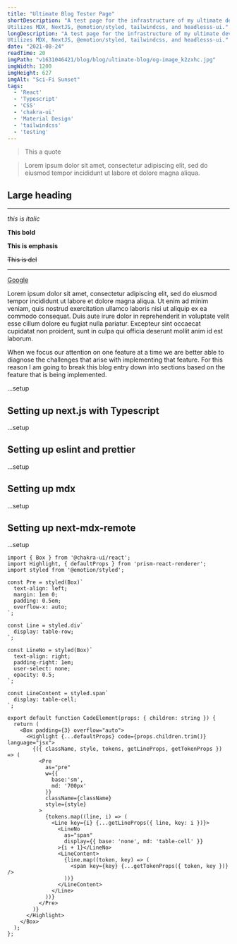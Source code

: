 ```yaml
---
title: "Ultimate Blog Tester Page"
shortDescription: "A test page for the infrastructure of my ultimate dev blog.
Utilizes MDX, NextJS, @emotion/styled, tailwindcss, and headlesss-ui."
longDescription: "A test page for the infrastructure of my ultimate dev blog.
Utilizes MDX, NextJS, @emotion/styled, tailwindcss, and headlesss-ui."
date: "2021-08-24"
readTime: 20
imgPath: "v1631046421/blog/blog/ultimate-blog/og-image_k2zxhc.jpg"
imgWidth: 1200
imgHeight: 627
imgAlt: "Sci-Fi Sunset"
tags:
  - 'React'
  - 'Typescript'
  - 'CSS'
  - 'chakra-ui'
  - 'Material Design'
  - 'tailwindcss'
  - 'testing'
---
```



> This a quote

> Lorem ipsum dolor sit amet, consectetur adipiscing elit, sed do eiusmod tempor
incididunt ut labore et dolore magna aliqua.

## Large heading

---

*this is italic*

**This bold**

__This is emphasis__

~~This is del~~

---

[Google](https://google.com)

Lorem ipsum dolor sit amet, consectetur adipiscing elit, sed do eiusmod tempor incididunt ut labore et dolore magna aliqua. Ut enim ad minim veniam, quis nostrud exercitation ullamco laboris nisi ut aliquip ex ea commodo consequat. Duis aute irure dolor in reprehenderit in voluptate velit esse cillum dolore eu fugiat nulla pariatur. Excepteur sint occaecat cupidatat non proident, sunt in culpa qui officia deserunt mollit anim id est laborum.

When we focus our attention on one feature at a time we are better able to
diagnose the challenges that arise with implementing that feature.  For this
reason I am going to break this blog entry down into sections based on the
feature that is being implemented.

...setup

## Setting up next.js with Typescript
...setup

## Setting up eslint and prettier
...setup

## Setting up mdx
...setup

## Setting up next-mdx-remote
...setup


<CommandLine command="usermod" options="-a --init" args="/test/dir/file.tsx" />

```jsx:src/components/mdx/CodeElement.tsx
import { Box } from '@chakra-ui/react';
import Highlight, { defaultProps } from 'prism-react-renderer';
import styled from '@emotion/styled';

const Pre = styled(Box)`
  text-align: left;
  margin: 1em 0;
  padding: 0.5em;
  overflow-x: auto;
`;

const Line = styled.div`
  display: table-row;
`;

const LineNo = styled(Box)`
  text-align: right;
  padding-right: 1em;
  user-select: none;
  opacity: 0.5;
`;

const LineContent = styled.span`
  display: table-cell;
`;

export default function CodeElement(props: { children: string }) {
  return (
    <Box padding={3} overflow="auto">
      <Highlight {...defaultProps} code={props.children.trim()} language="jsx">
        {({ className, style, tokens, getLineProps, getTokenProps }) => (
          <Pre
            as="pre"
            w={{
              base:'sm',
              md: '700px'
            }}
            className={className}
            style={style}
          >
            {tokens.map((line, i) => (
              <Line key={i} {...getLineProps({ line, key: i })}>
                <LineNo
                  as="span"
                  display={{ base: 'none', md: 'table-cell' }}
                >{i + 1}</LineNo>
                <LineContent>
                  {line.map((token, key) => (
                    <span key={key} {...getTokenProps({ token, key })} />
                  ))}
                </LineContent>
              </Line>
            ))}
          </Pre>
        )}
      </Highlight>
    </Box>
  );
};
```
